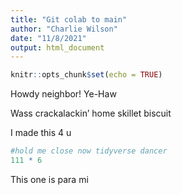```yaml
---
title: "Git colab to main"
author: "Charlie Wilson"
date: "11/8/2021"
output: html_document
---
```


```r
knitr::opts_chunk$set(echo = TRUE)
```

Howdy neighbor! Ye-Haw 

Wass crackalackin' home skillet biscuit

I made this 4 u
```r
#hold me close now tidyverse dancer
111 * 6
```

This one is para mi
```r

```


